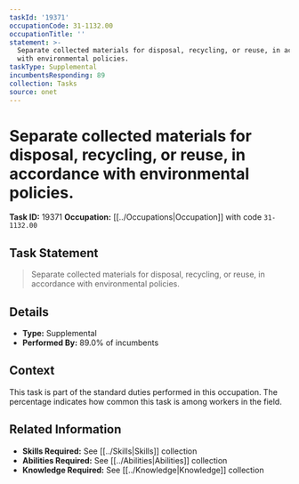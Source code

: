 ```yaml
---
taskId: '19371'
occupationCode: 31-1132.00
occupationTitle: ''
statement: >-
  Separate collected materials for disposal, recycling, or reuse, in accordance
  with environmental policies.
taskType: Supplemental
incumbentsResponding: 89
collection: Tasks
source: onet
---
```

# Separate collected materials for disposal, recycling, or reuse, in accordance with environmental policies.

**Task ID:** 19371
**Occupation:** [[../Occupations|Occupation]] with code `31-1132.00`

## Task Statement

> Separate collected materials for disposal, recycling, or reuse, in accordance with environmental policies.

## Details

- **Type:** Supplemental
- **Performed By:** 89.0% of incumbents

## Context

This task is part of the standard duties performed in this occupation. The percentage indicates how common this task is among workers in the field.

## Related Information

- **Skills Required:** See [[../Skills|Skills]] collection
- **Abilities Required:** See [[../Abilities|Abilities]] collection
- **Knowledge Required:** See [[../Knowledge|Knowledge]] collection
